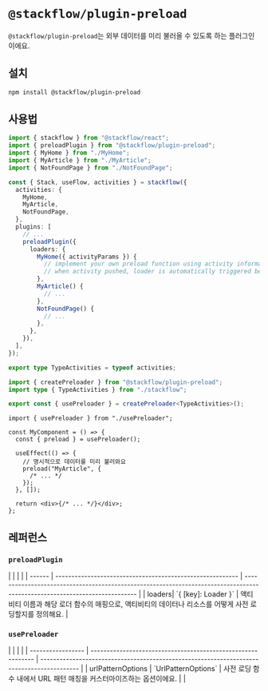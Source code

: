 
# `@stackflow/plugin-preload`

`@stackflow/plugin-preload`는 외부 데이터를 미리 불러올 수 있도록 하는 플러그인이에요.

## 설치 
```bash npm2yarn copy
npm install @stackflow/plugin-preload
```

## 사용법

```ts showLineNumbers filename="stackflow.ts" copy
import { stackflow } from "@stackflow/react";
import { preloadPlugin } from "@stackflow/plugin-preload";
import { MyHome } from "./MyHome";
import { MyArticle } from "./MyArticle";
import { NotFoundPage } from "./NotFoundPage";

const { Stack, useFlow, activities } = stackflow({
  activities: {
    MyHome,
    MyArticle,
    NotFoundPage,
  },
  plugins: [
    // ...
    preloadPlugin({
      loaders: {
        MyHome({ activityParams }) {
          // implement your own preload function using activity information
          // when activity pushed, loader is automatically triggered before rendering
        },
        MyArticle() {
          // ...
        },
        NotFoundPage() {
          // ...
        },
      },
    }),
  ],
});

export type TypeActivities = typeof activities;
```

```ts showLineNumbers filename="usePreloader.ts" copy {4}
import { createPreloader } from "@stackflow/plugin-preload";
import type { TypeActivities } from "./stackflow";

export const { usePreloader } = createPreloader<TypeActivities>();
```

```tsx showLineNumbers filename="MyComponent.tsx" copy {8}
import { usePreloader } from "./usePreloader";

const MyComponent = () => {
  const { preload } = usePreloader();

  useEffect(() => {
    // 명시적으로 데이터를 미리 불러와요
    preload("MyArticle", {
      /* ... */
    });
  }, []);

  return <div>{/* ... */}</div>;
};
```

## 레퍼런스
### `preloadPlugin`
<APITable>
|        |                                                           |                                                                                                                            |
| ------ | --------------------------------------------------------- | -------------------------------------------------------------------------------------------------------------------------- |
| loaders| `{ [key]: Loader }`        | 액티비티 이름과 해당 로더 함수의 매핑으로, 액티비티의 데이터나 리소스를 어떻게 사전 로딩할지를 정의해요.                       |
</APITable>

### `usePreloader`
<APITable>
|                   |                                                              |                                                                                            |
| ----------------- | ------------------------------------------------------------ | ------------------------------------------------------------------------------------------ |
| urlPatternOptions | `UrlPatternOptions`                                          | 사전 로딩 함수 내에서 URL 패턴 매칭을 커스터마이즈하는 옵션이에요.    |                                                            |
</APITable>
